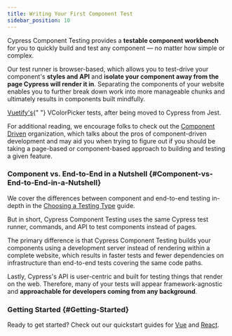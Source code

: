 ```yaml
---
title: Writing Your First Component Test
sidebar_position: 10
---
```


<CtBetaAlert></CtBetaAlert>

Cypress Component Testing provides a **testable component workbench** for you to
quickly build and test any component — no matter how simple or complex.

<!-- TODO: Simple example of icons and percy -->
<!-- TODO: Complex, heavy with business domain -->

Our test runner is browser-based, which allows you to test-drive your
component's **styles and API** and **isolate your component away from the page
Cypress will render it in**. Separating the components of your website enables
you to further break down work into more manageable chunks and ultimately
results in components built mindfully.

<DocsVideo src="/img/vuetify-color-picker-example.webm" />

<p style={{ fontSize: 0.85 + "rem", textAlign: "center" }}>
  <a href="https://vuetifyjs.com/en/components/color-pickers/">Vuetify's</a>{" "}
  VColorPicker tests, after being moved to Cypress from Jest.
</p>

For additional reading, we encourage folks to check out the
[Component Driven](https://componentdriven.org) organization, which talks about
the pros of component-driven development and may aid you when trying to figure
out if you should be taking a page-based or component-based approach to building
and testing a given feature.

### Component vs. End-to-End in a Nutshell {#Component-vs-End-to-End-in-a-Nutshell}

We cover the differences between component and end-to-end testing in-depth in
the [Choosing a Testing Type](/guides/core-concepts/testing-types) guide.

But in short, Cypress Component Testing uses the same Cypress test runner,
commands, and API to test components instead of pages.

The primary difference is that Cypress Component Testing builds your components
using a development server instead of rendering within a complete website, which
results in faster tests and fewer dependencies on infrastructure than end-to-end
tests covering the same code paths.

Lastly, Cypress's API is user-centric and built for testing things that render
on the web. Therefore, many of your tests will appear framework-agnostic and
**approachable for developers coming from any background**.

### Getting Started {#Getting-Started}

Ready to get started? Check out our quickstart guides for
[Vue](/guides/component-testing/quickstart-vue) and
[React](/guides/component-testing/quickstart-react).
